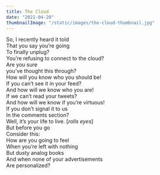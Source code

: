 ```yaml
---
title: The Cloud
date: "2021-04-20"
thumbnailImage: "/static/images/the-cloud-thumbnail.jpg"
---
```


So, I recently heard it told  
That you say you’re going  
To finally unplug?  
You’re refusing to connect to the cloud?  
Are you sure   
you’ve thought this through?  
How will you know who you should be!  
If you can’t see it in your feed?  
And how will we know who you are!  
If we can’t read your tweets?  
And how will we know if you’re virtuous!  
If you don’t signal it to us  
In the comments section?  
Well, it’s your life to live.  [*rolls eyes*]  
But before you go  
Consider this:  
How are you going to feel  
When you’re left with nothing  
But dusty analog books  
And when none of your advertisements  
Are personalized?  